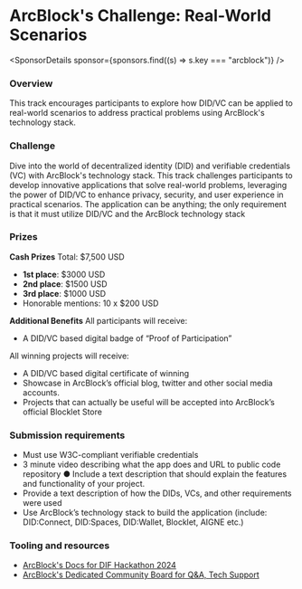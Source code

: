 
# ArcBlock's Challenge: Real-World Scenarios

<SponsorDetails sponsor={sponsors.find((s) => s.key === "arcblock")} />

### Overview

This track encourages participants to explore how DID/VC can be applied to real-world scenarios to address practical problems using ArcBlock's technology stack.

### Challenge

Dive into the world of decentralized identity (DID) and verifiable credentials (VC) with ArcBlock's technology stack. This track challenges participants to develop innovative applications that solve real-world problems, leveraging the power of DID/VC to enhance privacy, security, and user experience in practical scenarios. The application can be anything; the only requirement is that it must utilize DID/VC and the ArcBlock technology stack

### Prizes

**Cash Prizes**
Total: $7,500 USD

- **1st place**: $3000 USD
- **2nd place**: $1500 USD
- **3rd place**: $1000 USD
- Honorable mentions: 10 x $200 USD

**Additional Benefits**
All participants will receive:

- A DID/VC based digital badge of “Proof of Participation”

All winning projects will receive:

- A DID/VC based digital certificate of winning
- Showcase in ArcBlock’s official blog, twitter and other social media accounts.
- Projects that can actually be useful will be accepted into ArcBlock’s official Blocklet Store

### Submission requirements

- Must use W3C-compliant verifiable credentials
- 3 minute video describing what the app does and URL to public code repository ● Include a text description that should explain the features and functionality of your project.
- Provide a text description of how the DIDs, VCs, and other requirements were used
- Use ArcBlock’s technology stack to build the application (include: DID:Connect, DID:Spaces, DID:Wallet, Blocklet, AIGNE etc.)

### Tooling and resources

- [ArcBlock's Docs for DIF Hackathon 2024](https://www.arcblock.io/docs/hackathon/en/dif-hackathon-2024)
- [ArcBlock's Dedicated Community Board for Q&A, Tech Support](https://community.arcblock.io/discussions/boards/hackathon-support)
